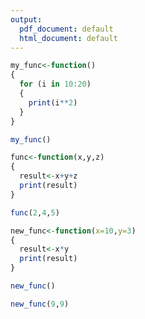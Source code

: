 ---
output:
  pdf_document: default
  html_document: default
---

```{r}
my_func<-function()
{
  for (i in 10:20)
  {
    print(i**2)
  }
}
```


```{r}
my_func()
```


```{r}
func<-function(x,y,z)
{
  result<-x+y+z
  print(result)
}
```


```{r}
func(2,4,5)
```


```{r}
new_func<-function(x=10,y=3)
{
  result<-x*y
  print(result)
}
```


```{r}
new_func()
```


```{r}
new_func(9,9)
```

